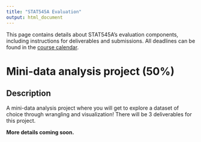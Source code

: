 ```yaml
---
title: "STAT545A Evaluation"
output: html_document
---
```


This page contains details about STAT545A's evaluation components, including instructions for deliverables and submissions. All deadlines can be found in the [course calendar](https://stat545.stat.ubc.ca/calendar/).




# Mini-data analysis project (50%)

## Description

A mini-data analysis project where you will get to explore a dataset of choice through wrangling and visualization! There will be 3 deliverables for this project.

**More details coming soon.**

